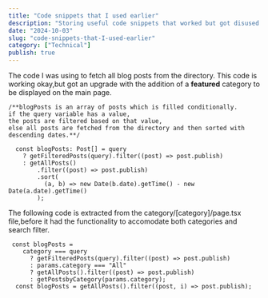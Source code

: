 ```yaml
---
title: "Code snippets that I used earlier"
description: "Storing useful code snippets that worked but got disused because of improvement."
date: "2024-10-03"
slug: "code-snippets-that-I-used-earlier"
category: ["Technical"]
publish: true
---
```


The code I was using to fetch all blog posts from the directory. This code is working okay,but got an upgrade with the
addition of a **featured** category to be displayed on the main page.

```
/**blogPosts is an array of posts which is filled conditionally.
if the query variable has a value,
the posts are filtered based on that value,
else all posts are fetched from the directory and then sorted with
descending dates.**/

  const blogPosts: Post[] = query
    ? getFilteredPosts(query).filter((post) => post.publish)
    : getAllPosts()
        .filter((post) => post.publish)
        .sort(
          (a, b) => new Date(b.date).getTime() - new Date(a.date).getTime()
        );
```

The following code is extracted from the category/[category]/page.tsx file,before it had the functionality to
accomodate both categories and search filter.

```
 const blogPosts =
    category === query
      ? getFilteredPosts(query).filter((post) => post.publish)
      : params.category === "All"
      ? getAllPosts().filter((post) => post.publish)
      : getPostsbyCategory(params.category);
  const blogPosts = getAllPosts().filter((post, i) => post.publish);
```
